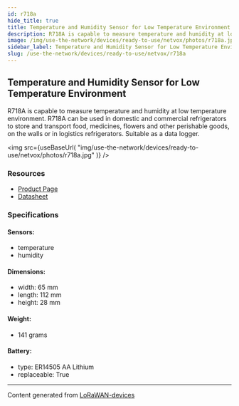 ```yaml
---
id: r718a
hide_title: true
title: Temperature and Humidity Sensor for Low Temperature Environment
description: R718A is capable to measure temperature and humidity at low temperature environment. R718A can be used in domestic and commercial refrigerators to store and transport food, medicines, flowers and other perishable goods, on the walls or in logistics refrigerators. Suitable as a data logger.
image: /img/use-the-network/devices/ready-to-use/netvox/photos/r718a.jpg
sidebar_label: Temperature and Humidity Sensor for Low Temperature Environment
slug: /use-the-network/devices/ready-to-use/netvox/r718a
---
```



## Temperature and Humidity Sensor for Low Temperature Environment

R718A is capable to measure temperature and humidity at low temperature environment. R718A can be used in domestic and commercial refrigerators to store and transport food, medicines, flowers and other perishable goods, on the walls or in logistics refrigerators. Suitable as a data logger.

<img
src={useBaseUrl(
"img/use-the-network/devices/ready-to-use/netvox/photos/r718a.jpg"
)}
/>

### Resources

- [Product Page](http://www.netvox.com.tw/product.asp?pro=R718A)
- [Datasheet](http://www.netvox.com.tw/um/R718A/R718Adatasheet.pdf)

### Specifications

#### Sensors:
- temperature
- humidity
#### Dimensions:
- width: 65 mm
- length: 112 mm
- height: 28 mm
#### Weight: 
- 141 grams
#### Battery: 
- type: ER14505 AA Lithium
- replaceable: True



---
Content generated from [LoRaWAN-devices](https://github.com/TheThingsNetwork/lorawan-devices)